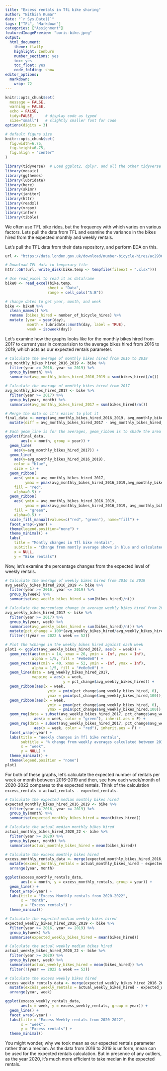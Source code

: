 ```yaml
---
title: "Excess rentals in TfL bike sharing"
author: "Nithish Kumar"
date: "`r Sys.Date()`"
tags: ["TFL", "Markdown"]
categories: ["Assignment"]
featuredImagePreview: "boris-bike.jpeg"
output:
  html_document:
    theme: flatly
    highlight: zenburn
    number_sections: yes
    toc: yes
    toc_float: yes
    code_folding: show
editor_options: 
  markdown: 
    wrap: 72
---
```


```r
knitr::opts_chunk$set(
  message = FALSE, 
  warning = FALSE, 
  echo = FALSE,
  tidy=FALSE,     # display code as typed
  size="small")   # slightly smaller font for code
options(digits = 3)

# default figure size
knitr::opts_chunk$set(
  fig.width=6.75, 
  fig.height=6.75,
  fig.align = "center"
)
```

```r
library(tidyverse)  # Load ggplot2, dplyr, and all the other tidyverse packages
library(mosaic)
library(ggthemes)
library(lubridate)
library(here)
library(skimr)
library(janitor)
library(httr)
library(readxl)
library(vroom)
library(infer)
library(tibble)
```

We often use TFL bike rides, but the frequency with which varies on
various factors. Lets pull the data from TFL and examine the variance in
the bikes hired from the expected monthly and weekly rentals.

Let's pull the TFL data from their data repository, and perform EDA on
this.

```r
url <- "https://data.london.gov.uk/download/number-bicycle-hires/ac29363e-e0cb-47cc-a97a-e216d900a6b0/tfl-daily-cycle-hires.xlsx"

# Download TFL data to temporary file
httr::GET(url, write_disk(bike.temp <- tempfile(fileext = ".xlsx")))

# Use read_excel to read it as dataframe
bike0 <- read_excel(bike.temp,
                   sheet = "Data",
                   range = cell_cols("A:B"))

# change dates to get year, month, and week
bike <- bike0 %>% 
  clean_names() %>% 
  rename (bikes_hired = number_of_bicycle_hires) %>% 
  mutate (year = year(day),
          month = lubridate::month(day, label = TRUE),
          week = isoweek(day))
```

Let's examine how the graphs looks like for the monthly bikes hired from
2017 to current year in comparision to the average bikes hired from 2016
to 2019, which acts as our expected rentals parameter.

```r

# Calculate the average of monthly bikes hired from 2016 to 2019
avg_monthly_bikes_hired_2016_2019 <- bike %>% 
  filter(year >= 2016, year <= 2019) %>% 
  group_by(month) %>% 
  summarise(avg_monthly_bikes_hired_2016_2019 = sum(bikes_hired)/n())

# Calculate the average of monthly bikes hired from 2017
avg_monthly_bikes_hired_2017 <- bike %>% 
  filter(year >= 2017) %>% 
  group_by(year, month) %>% 
  summarise(avg_monthly_bikes_hired_2017 = sum(bikes_hired)/n())

# Merge the data so it's easier to plot it
final_data <- merge(avg_monthly_bikes_hired_2016_2019, avg_monthly_bikes_hired_2017, by = "month") %>% 
  mutate(diff = avg_monthly_bikes_hired_2017 - avg_monthly_bikes_hired_2016_2019)

# Each geom_line is for the averages, geom_ribbon is to shade the area enclosed between these lines.
ggplot(final_data, 
       aes(x = month, group = year)) +
  geom_line(
    aes(y=avg_monthly_bikes_hired_2017)) +
  geom_line(
    aes(y=avg_monthly_bikes_hired_2016_2019), 
    color = "blue", 
    size = 1) + 
  geom_ribbon(
    aes( ymin = avg_monthly_bikes_hired_2017,
         ymax = pmax(avg_monthly_bikes_hired_2016_2019,avg_monthly_bikes_hired_2017)),
    fill = "red",
    alpha=0.5) +
  geom_ribbon(
    aes( ymin = avg_monthly_bikes_hired_2016_2019,
         ymax = pmax(avg_monthly_bikes_hired_2016_2019, avg_monthly_bikes_hired_2017)), 
    fill = "green", 
    alpha=0.5) +
  scale_fill_manual(values=c("red", "green"), name="fill") +
  facet_wrap(~year) +
  theme(legend.position="none") + 
  theme_minimal() +
  labs(
    title = "Montly changes in Tfl bike rentals",
    subtitle = "Change from montly average shown in blue and calculated between 2016-2019",
    x = NULL,
    y = "Bike rentals")
```

Now, let's examine the percentage changes from the expected level of
weekly rentals.

```r
# Calculate the average of weekly bikes hired from 2016 to 2019
avg_weekly_bikes_hired_2016_2019 <- bike %>% 
  filter(year >= 2016, year <= 2019) %>% 
  group_by(week) %>% 
  summarise(avg_weekly_bikes_hired = sum(bikes_hired)/n())

# Calculate the percentage change in average weekly bikes hired from 2017 and clean the data by removing the 52nd week of 2022 data
avg_weekly_bikes_hired_2017 <- bike %>% 
  filter(year >= 2017) %>% 
  group_by(year, week) %>% 
  summarise(avg_weekly_bikes_hired = sum(bikes_hired)/n()) %>% 
  mutate(pct_change = 100*(avg_weekly_bikes_hired/avg_weekly_bikes_hired_2016_2019[week, 2] - 1)) %>% 
  filter(!(year == 2022 & week == 52))

# Plot the %change in the weekly bikes hired against each week
plot1 <- ggplot(avg_weekly_bikes_hired_2017, aes(x = week)) +
  geom_rect(aes(xmin = 14, xmax = 26, ymin = -Inf, ymax = Inf),
            alpha = 1/5, fill = "#e0e0e0") +
  geom_rect(aes(xmin = 40, xmax = 52, ymin = -Inf, ymax = Inf),
            alpha = 1/5, fill = "#e0e0e0") +
  geom_line(data = avg_weekly_bikes_hired_2017,
            mapping = aes(x = week,
                          y = pct_change$avg_weekly_bikes_hired)) +
  geom_ribbon(aes(x = week, 
                   ymin = pmin(pct_change$avg_weekly_bikes_hired, 0), 
                   ymax = pmin(pct_change$avg_weekly_bikes_hired,100)), fill = "green") +
  geom_ribbon(aes(x = week, 
                   ymin = pmax(pct_change$avg_weekly_bikes_hired, 0), 
                   ymax = pmin(pct_change$avg_weekly_bikes_hired,100)), fill = "red") +
  geom_rug(data = subset(avg_weekly_bikes_hired_2017, pct_change$avg_weekly_bikes_hired <= 0),
             aes(x = week, color = "green"), inherit.aes = F) +
  geom_rug(data = subset(avg_weekly_bikes_hired_2017, pct_change$avg_weekly_bikes_hired > 0),
             aes(x = week, color = "red"), inherit.aes = F) +
  facet_wrap(~year) +
  labs(title = "Weekly changes in Tfl bike rentals",
       subtitle = "% change from weekly averages calculated between 2016-2019",
       x = "week",
       y = NULL) +
  theme_minimal() +
  theme(legend.position = "none")
plot1
```

For both of these graphs, let's calculate the expected number of rentals
per week or month between 2016-2019 and then, see how each week/month of
2020-2022 compares to the expected rentals. Think of the calculation
`excess_rentals = actual_rentals - expected_rentals`.

```r
# Calculate the expected median monthly bikes hired
expected_monthly_bikes_hired_2016_2019 <- bike %>% 
  filter(year >= 2016, year <= 2019) %>% 
  group_by(month) %>% 
  summarise(expected_monthly_bikes_hired = mean(bikes_hired))

# Calculate the actual median monthly bikes hired
actual_monthly_bikes_hired_2020_22 <- bike %>% 
  filter(year >= 2020) %>% 
  group_by(year, month) %>% 
  summarise(actual_monthly_bikes_hired = mean(bikes_hired))

# Calculate the excess monthly bikes hired
excess_monthly_rentals_data <- merge(expected_monthly_bikes_hired_2016_2019, actual_monthly_bikes_hired_2020_22, by = "month") %>% 
  mutate(excess_monthly_rentals = actual_monthly_bikes_hired - expected_monthly_bikes_hired) %>% 
  arrange(year, month)

ggplot(excess_monthly_rentals_data, 
       aes(x = month, y = excess_monthly_rentals, group = year)) + 
  geom_line() + 
  facet_wrap(~year) + 
  labs(title = "Excess Monthly rentals from 2020-2022",
       x = "month",
       y = "Excess rentals") +
  theme_minimal()
```

```r
# Calculate the expected median weekly bikes hired
expected_weekly_bikes_hired_2016_2019 <- bike %>% 
  filter(year >= 2016, year <= 2019) %>% 
  group_by(week) %>% 
  summarise(expected_weekly_bikes_hired = mean(bikes_hired))

# Calculate the actual weekly median bikes hired
actual_weekly_bikes_hired_2020_22 <- bike %>% 
  filter(year >= 2020) %>% 
  group_by(year, week) %>% 
  summarise(actual_weekly_bikes_hired = mean(bikes_hired)) %>%
  filter(!(year == 2022 & week == 52))

# Calculate the excess weekly bikes hired
excess_weekly_rentals_data <- merge(expected_weekly_bikes_hired_2016_2019, actual_weekly_bikes_hired_2020_22, by = "week") %>% 
  mutate(excess_weekly_rentals = actual_weekly_bikes_hired - expected_weekly_bikes_hired) %>% 
  arrange(year, week)

ggplot(excess_weekly_rentals_data, 
       aes(x = week, y = excess_weekly_rentals, group = year)) + 
  geom_line() + 
  facet_wrap(~year) + 
  labs(title = "Excess Weekly rentals from 2020-2022",
       x = "week",
       y = "Excess rentals") +
  theme_minimal()

```

You might wonder, why we took mean as our expected rentals parameter
rather than a median. As the data from 2016 to 2019 is uniform, mean can
be used for the expected rentals calculation. But in presence of any
outliers, as the year 2020, it's much more efficient to take median in
the expected rentals.
